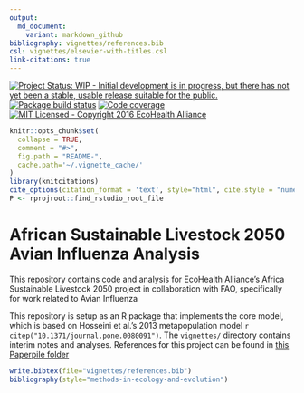 ```yaml
---
output:
  md_document:
    variant: markdown_github
bibliography: vignettes/references.bib
csl: vignettes/elsevier-with-titles.csl
link-citations: true
---
```


[![Project Status: WIP - Initial development is in progress, but there has not yet been a stable, usable release suitable for the public.](http://www.repostatus.org/badges/latest/wip.svg)](http://www.repostatus.org/#wip)
[![Package build status](https://travis-ci.org/ecohealthalliance/metaflu.svg?branch=master)](https://travis-ci.org/ecohealthalliance/metaflu)
[![Code coverage](https://codecov.io/github/ecohealthalliance/metaflu/coverage.svg?branch=master)](https://codecov.io/github/ecohealthalliance/metaflu?branch=master)
[![MIT Licensed - Copyright 2016 EcoHealth Alliance](https://img.shields.io/badge/license-MIT-blue.svg)](https://badges.mit-license.org/)

<!-- README.md is generated from README.Rmd. Please edit that file -->

```r
knitr::opts_chunk$set(
  collapse = TRUE,
  comment = "#>",
  fig.path = "README-",
  cache.path='~/.vignette_cache/'
)
library(knitcitations)
cite_options(citation_format = 'text', style="html", cite.style = "numeric")
P <- rprojroot::find_rstudio_root_file
```

# African Sustainable Livestock 2050 Avian Influenza Analysis

This repository contains code and analysis for EcoHealth Alliance's Africa
Sustainable Livestock 2050 project in collaboration with FAO, specifically
for work related to Avian Influenza

This repository is setup as an R package that implements the core model,
which is based on Hosseini et al.'s 2013 metapopulation model 
`r citep("10.1371/journal.pone.0080091")`.  The `vignettes/` directory 
contains interim notes and analyses. References for this project can be found in
[this Paperpile folder](https://paperpile.com/shared/NmMQtu)

```r
write.bibtex(file="vignettes/references.bib")
bibliography(style="methods-in-ecology-and-evolution")
```